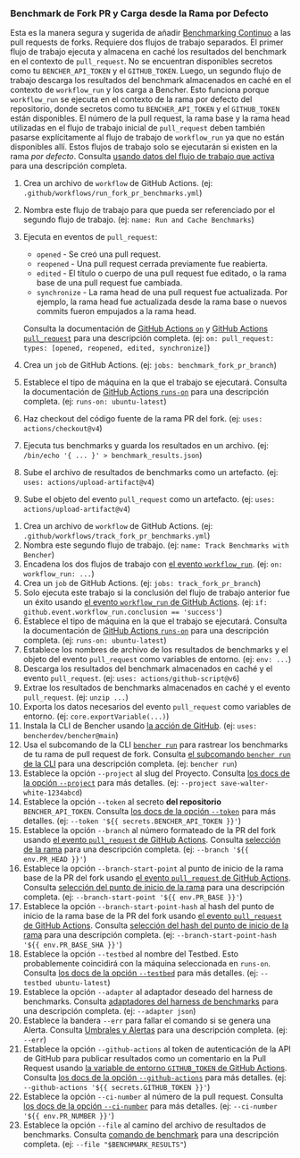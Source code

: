 
### Benchmark de Fork PR y Carga desde la Rama por Defecto

Esta es la manera segura y sugerida de añadir [Benchmarking Continuo][continuous benchmarking] a las pull requests de forks.
Requiere dos flujos de trabajo separados.
El primer flujo de trabajo ejecuta y almacena en caché los resultados del benchmark en el contexto de `pull_request`.
No se encuentran disponibles secretos como tu `BENCHER_API_TOKEN` y el `GITHUB_TOKEN`.
Luego, un segundo flujo de trabajo descarga los resultados del benchmark almacenados en caché en el contexto de `workflow_run` y los carga a Bencher.
Esto funciona porque `workflow_run` se ejecuta en el contexto de la rama por defecto del repositorio,
donde secretos como tu `BENCHER_API_TOKEN` y el `GITHUB_TOKEN` están disponibles.
El número de la pull request, la rama base y la rama head utilizadas en el flujo de trabajo inicial de `pull_request`
deben también pasarse explícitamente al flujo de trabajo de `workflow_run` ya que no están disponibles allí.
Estos flujos de trabajo solo se ejecutarán si existen en la rama _por defecto_.
Consulta [usando datos del flujo de trabajo que activa][github actions trigger workflow] para una descripción completa.

<PullRequestsForkRunCode />

1. Crea un archivo de `workflow` de GitHub Actions.
   (ej: `.github/workflows/run_fork_pr_benchmarks.yml`)
2. Nombra este flujo de trabajo para que pueda ser referenciado por el segundo flujo de trabajo.
   (ej: `name: Run and Cache Benchmarks`)
3. Ejecuta en eventos de `pull_request`:
    - `opened` - Se creó una pull request.
    - `reopened` - Una pull request cerrada previamente fue reabierta.
    - `edited` - El título o cuerpo de una pull request fue editado, o la rama base de una pull request fue cambiada.
    - `synchronize` - La rama head de una pull request fue actualizada.
      Por ejemplo, la rama head fue actualizada desde la rama base o nuevos commits fueron empujados a la rama head.

   Consulta la documentación de [GitHub Actions `on`][github actions on]
   y [GitHub Actions `pull_request`][github action pull_request] para una descripción completa.
   (ej: `on: pull_request: types: [opened, reopened, edited, synchronize]`)
4. Crea un `job` de GitHub Actions.
   (ej: `jobs: benchmark_fork_pr_branch`)
5. Establece el tipo de máquina en la que el trabajo se ejecutará.
   Consulta la documentación de [GitHub Actions `runs-on`][github actions runs-on]
   para una descripción completa.
   (ej: `runs-on: ubuntu-latest`)
6. Haz checkout del código fuente de la rama PR del fork.
   (ej: `uses: actions/checkout@v4`)
7. Ejecuta tus benchmarks y guarda los resultados en un archivo.
   (ej: `/bin/echo '{ ... }' > benchmark_results.json`)
8. Sube el archivo de resultados de benchmarks como un artefacto.
   (ej: `uses: actions/upload-artifact@v4`)
9. Sube el objeto del evento `pull_request` como un artefacto.
  (ej: `uses: actions/upload-artifact@v4`)

<PullRequestsForkTrackCode />

1. Crea un archivo de `workflow` de GitHub Actions.
   (ej: `.github/workflows/track_fork_pr_benchmarks.yml`)
2. Nombra este segundo flujo de trabajo.
   (ej: `name: Track Benchmarks with Bencher`)
3. Encadena los dos flujos de trabajo con
   [el evento `workflow_run`][github actions workflow_run].
   (ej: `on: workflow_run: ...`)
4. Crea un `job` de GitHub Actions.
   (ej: `jobs: track_fork_pr_branch`)
5. Solo ejecuta este trabajo si la conclusión del flujo de trabajo anterior fue un éxito usando
   [el evento `workflow_run` de GitHub Actions][github actions workflow_run].
   (ej: `if: github.event.workflow_run.conclusion == 'success'`)
6. Establece el tipo de máquina en la que el trabajo se ejecutará.
   Consulta la documentación de [GitHub Actions `runs-on`][github actions runs-on]
   para una descripción completa.
   (ej: `runs-on: ubuntu-latest`)
7. Establece los nombres de archivo de los resultados de benchmarks y el objeto del evento `pull_request` como variables de entorno.
   (ej: `env: ...`)
8. Descarga los resultados del benchmark almacenados en caché y el evento `pull_request`.
   (ej: `uses: actions/github-script@v6`)
9. Extrae los resultados de benchmarks almacenados en caché y el evento `pull_request`.
   (ej: `unzip ...`)
10. Exporta los datos necesarios del evento `pull_request` como variables de entorno.
    (ej: `core.exportVariable(...)`)
11. Instala la CLI de Bencher usando [la acción de GitHub][bencher cli github action].
   (ej: `uses: bencherdev/bencher@main`)
12. Usa el subcomando de la CLI <code><a href="/es/docs/explanation/bencher-run/">bencher run</a></code>
    para rastrear los benchmarks de tu rama de pull request de fork.
    Consulta [el subcomando `bencher run` de la CLI][bencher run] para una descripción completa.
    (ej: `bencher run`)
13. Establece la opción `--project` al slug del Proyecto.
    Consulta [los docs de la opción `--project`][project option] para más detalles.
    (ej: `--project save-walter-white-1234abcd`)
14. Establece la opción `--token` al secreto **del repositorio** `BENCHER_API_TOKEN`.
    Consulta [los docs de la opción `--token`][token option] para más detalles.
    (ej: `--token '${{ secrets.BENCHER_API_TOKEN }}'`)
15. Establece la opción `--branch` al número formateado de la PR del fork usando
    [el evento `pull_request` de GitHub Actions][github action pull_request].
    Consulta [selección de la rama][branch selection branch] para una descripción completa.
    (ej: `--branch '${{ env.PR_HEAD }}'`)
16. Establece la opción `--branch-start-point` al punto de inicio de la rama base de la PR del fork usando
    [el evento `pull_request` de GitHub Actions][github action pull_request].
    Consulta [selección del punto de inicio de la rama][branch selection start point] para una descripción completa.
    (ej: `--branch-start-point '${{ env.PR_BASE }}'`)
17. Establece la opción `--branch-start-point-hash` al hash del punto de inicio de la rama base de la PR del fork usando
    [el evento `pull_request` de GitHub Actions][github action pull_request].
    Consulta [selección del hash del punto de inicio de la rama][branch selection start point hash] para una descripción completa.
    (ej: `--branch-start-point-hash '${{ env.PR_BASE_SHA }}'`)
18. Establece la opción `--testbed` al nombre del Testbed.
    Esto probablemente coincidirá con la máquina seleccionada en `runs-on`.
    Consulta [los docs de la opción `--testbed`][testbed option] para más detalles.
    (ej: `--testbed ubuntu-latest`)
19. Establece la opción `--adapter` al adaptador deseado del harness de benchmarks.
    Consulta [adaptadores del harness de benchmarks][adapters] para una descripción completa.
    (ej: `--adapter json`)
20. Establece la bandera `--err` para fallar el comando si se genera una Alerta.
    Consulta [Umbrales y Alertas][alerts] para una descripción completa.
    (ej: `--err`)
21. Establece la opción `--github-actions` al token de autenticación de la API de GitHub para publicar resultados como un comentario en la Pull Request usando
    [la variable de entorno `GITHUB_TOKEN` de GitHub Actions][github token].
    Consulta [los docs de la opción `--github-actions`][github actions option] para más detalles.
    (ej: `--github-actions '${{ secrets.GITHUB_TOKEN }}'`)
22. Establece la opción `--ci-number` al número de la pull request.
    Consulta [los docs de la opción `--ci-number`][ci number option] para más detalles.
    (ej: `--ci-number '${{ env.PR_NUMBER }}'`)
23. Establece la opción `--file` al camino del archivo de resultados de benchmarks.
    Consulta [comando de benchmark][command argument] para una descripción completa.
    (ej: `--file "$BENCHMARK_RESULTS"`)


[github actions trigger workflow]: https://docs.github.com/en/actions/using-workflows/events-that-trigger-workflows#using-data-from-the-triggering-workflow
[github actions on]: https://docs.github.com/en/actions/using-workflows/workflow-syntax-for-github-actions#on
[github action pull_request]: https://docs.github.com/en/webhooks/webhook-events-and-payloads#pull_request
[github actions workflow_run]: https://docs.github.com/en/actions/using-workflows/events-that-trigger-workflows#workflow_run
[github actions runs-on]: https://docs.github.com/en/actions/using-workflows/workflow-syntax-for-github-actions#jobsjob_idruns-on
[bencher cli github action]: https://github.com/marketplace/actions/bencher-cli
[github token]: https://docs.github.com/en/actions/security-guides/automatic-token-authentication

[continuous benchmarking]: /es/docs/explanation/continuous-benchmarking/
[bencher run]: /es/docs/explanation/bencher-run/
[project option]: /es/docs/explanation/bencher-run/#--project-project
[token option]: /es/docs/explanation/bencher-run/#--token-token
[branch selection branch]: /es/docs/explanation/branch-selection/#--branch-branch
[branch selection start point]: /es/docs/explanation/branch-selection/#--branch-start-point-branch
[branch selection start point hash]: /es/docs/explanation/branch-selection/#--branch-start-point-hash-hash
[testbed option]: /es/docs/explanation/bencher-run/#--testbed-testbed
[adapters]: /es/docs/explanation/adapters/
[alerts]: /es/docs/explanation/thresholds/#alerts
[github actions option]: /es/docs/explanation/bencher-run/#--github-actions-github_token
[ci number option]: /es/docs/explanation/bencher-run/#--ci-id-id
[command argument]: /es/docs/explanation/bencher-run/#benchmark-command